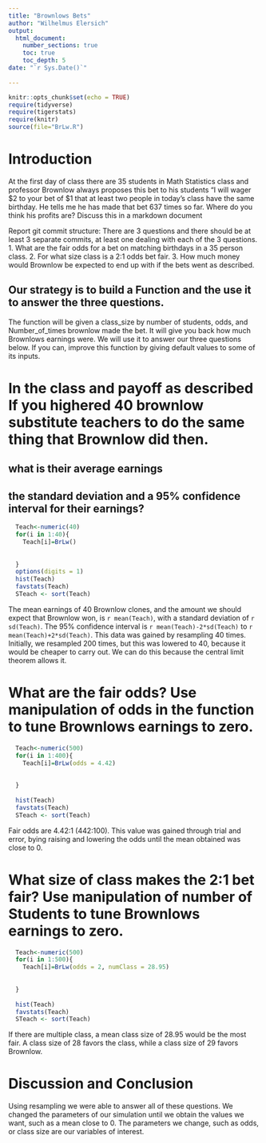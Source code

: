```yaml
---
title: "Brownlows Bets"
author: "Wilhelmus Elersich"
output: 
  html_document:
    number_sections: true
    toc: true
    toc_depth: 5
date: "`r Sys.Date()`"    
    
---
```

```r
knitr::opts_chunk$set(echo = TRUE)
require(tidyverse)
require(tigerstats)
require(knitr)
source(file="BrLw.R")
```


<!-- We recommend you use git branches -- create a separate branch for each major section i.e. Introduction, Methods, Results, Inferential Results, and Discussion and Conclusions - leave the YAML block untouched until the final merge where you put in your own name !-->

# Introduction

<!--In this section you explain what you are trying to show.  Where did the data come from?  What is the research or other question you are trying to answer?!-->

 At the first day of class there are 35 students in Math Statistics class and professor Brownlow always proposes this bet to his students "I will wager $2 to your bet of $1 that at least two people in today's class have  the same birthday.  He tells me he has made that bet 637 times so far. Where do you think his profits are? Discuss this in a markdown document
 
Report git commit structure:
There are 3 questions and there should be at least 3 separate commits, at least one dealing with each of the 3 questions.
1. What are the fair odds for a bet on matching birthdays in a 35 person class.
2. For what size class is a 2:1 odds bet fair.
3. How much money would Brownlow be expected to end up with if the bets went as described.

## Our strategy is to build a Function and the use it to answer the three questions. 

The function will be given a class_size by number of students, odds, and Number_of_times brownlow made the bet.  It will give you back how much Brownlows earnings were. We will use it to answer our three questions below. If you can, improve this function by giving default values to some of its inputs. 

# In the class and payoff as described  If you highered 40 brownlow substitute teachers to do the same thing that Brownlow did then.
## what is their average earnings
## the standard deviation and a 95% confidence interval for their earnings?
  
<!--Explain and display your method of coming up with a 95% confidence interval of  professor Brownlows winnings (or losings)-->

```r
  Teach<-numeric(40)
  for(i in 1:40){
    Teach[i]=BrLw()
    
    
  } 
  options(digits = 1)
  hist(Teach)
  favstats(Teach)
  STeach <- sort(Teach)
```

 The mean earnings of 40 Brownlow clones, and the amount we should expect that Brownlow won, is `r mean(Teach)`, with a standard deviation of `r sd(Teach)`. The 95% confidence interval is `r mean(Teach)-2*sd(Teach)` to `r mean(Teach)+2*sd(Teach)`. This data was gained by resampling 40 times. Initially, we resampled 200 times, but this was lowered to 40, because it would be cheaper to carry out. We can do this because the central limit theorem allows it.

# What are the fair odds? Use manipulation of odds in the function to tune Brownlows earnings to zero. 


<!--Decide on your methods:  In this section explain the approach you will take to attack the issue --- how will you decide on a likely estimate of professor Brownlow's earnings or losses after 637 bets. Also explain how you construct a 95% confidence interval about your estimate of his winnings !-->

```r
  Teach<-numeric(500)
  for(i in 1:400){
    Teach[i]=BrLw(odds = 4.42)
    
    
  } 
  
  hist(Teach)
  favstats(Teach)
  STeach <- sort(Teach)
```

Fair odds are 4.42:1 (442:100). This value was gained through trial and error, bying raising and lowering the odds until the mean obtained was close to 0.

# What size of class makes the 2:1 bet fair?  Use manipulation of number of Students to tune Brownlows earnings to zero.

<!--Explain and display the results of your method of coming up with the estimate of professor Brownlows betting profits!-->


```r
  Teach<-numeric(500)
  for(i in 1:500){
    Teach[i]=BrLw(odds = 2, numClass = 28.95)
    
    
  } 
  
  hist(Teach)
  favstats(Teach)
  STeach <- sort(Teach)
```

If there are multiple class, a mean class size of 28.95 would be the most fair. A class size of 28 favors the class, while a class size of 29 favors Brownlow.



# Discussion and Conclusion

<!--Discussion and conclusion here.  If professor Brownlow is consistantly making or losing money how could he change his payout so that his profits center on zero?  Also discuss what size his class should be in order to have his current scheme balance at zero profit.!-->

Using resampling we were able to answer all of these questions. We changed the parameters of our simulation until we obtain the values we want, such as a mean close to 0. The parameters we change, such as odds, or class size are our variables of interest. 
